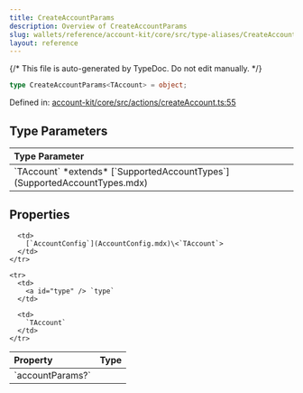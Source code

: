 ```yaml
---
title: CreateAccountParams
description: Overview of CreateAccountParams
slug: wallets/reference/account-kit/core/src/type-aliases/CreateAccountParams
layout: reference
---
```


{/* This file is auto-generated by TypeDoc. Do not edit manually. */}

```ts
type CreateAccountParams<TAccount> = object;
```

Defined in: [account-kit/core/src/actions/createAccount.ts:55](https://github.com/alchemyplatform/aa-sdk/blob/9f926c402d1661309abbf8eae8431e52e8c5e53f/account-kit/core/src/actions/createAccount.ts#L55)

## Type Parameters

<table>
  <thead>
    <tr>
      <th align="left">Type Parameter</th>
    </tr>
  </thead>

  <tbody>
    <tr>
      <td>
        `TAccount` *extends* [`SupportedAccountTypes`](SupportedAccountTypes.mdx)
      </td>
    </tr>
  </tbody>
</table>

## Properties

<table>
  <thead>
    <tr>
      <th align="left">Property</th>
      <th align="left">Type</th>
    </tr>
  </thead>

  <tbody>
    <tr>
      <td>
        <a id="accountparams" /> `accountParams?`
      </td>

      <td>
        [`AccountConfig`](AccountConfig.mdx)\<`TAccount`>
      </td>
    </tr>

    <tr>
      <td>
        <a id="type" /> `type`
      </td>

      <td>
        `TAccount`
      </td>
    </tr>

  </tbody>
</table>
